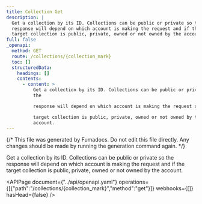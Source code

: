 ```yaml
---
title: Collection Get
description: |
  Get a collection by its ID. Collections can be public or private so the
  response will depend on which account is making the request and if the
  target collection is public, private, owned or not owned by the account.
full: false
_openapi:
  method: GET
  route: /collections/{collection_mark}
  toc: []
  structuredData:
    headings: []
    contents:
      - content: >
          Get a collection by its ID. Collections can be public or private so
          the

          response will depend on which account is making the request and if the

          target collection is public, private, owned or not owned by the
          account.
---
```


{/* This file was generated by Fumadocs. Do not edit this file directly. Any changes should be made by running the generation command again. */}

Get a collection by its ID. Collections can be public or private so the
response will depend on which account is making the request and if the
target collection is public, private, owned or not owned by the account.


<APIPage document={"../api/openapi.yaml"} operations={[{"path":"/collections/{collection_mark}","method":"get"}]} webhooks={[]} hasHead={false} />